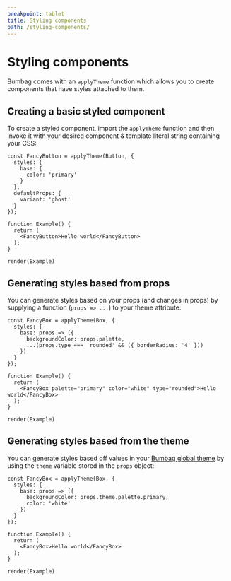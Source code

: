 ```yaml
---
breakpoint: tablet
title: Styling components
path: /styling-components/
---
```


# Styling components

Bumbag comes with an `applyTheme` function which allows you to create components that have styles attached to them.

## Creating a basic styled component

To create a styled component, import the `applyTheme` function and then invoke it with your desired component & template literal string containing your CSS:

```function-live noInline
const FancyButton = applyTheme(Button, {
  styles: {
    base: {
      color: 'primary'
    }
  },
  defaultProps: {
    variant: 'ghost'
  }
});

function Example() {
  return (
    <FancyButton>Hello world</FancyButton>
  );
}

render(Example)
```

## Generating styles based from props

You can generate styles based on your props (and changes in props) by supplying a function (`props => ...`) to your theme attribute:

```function-live noInline
const FancyBox = applyTheme(Box, {
  styles: {
    base: props => ({
      backgroundColor: props.palette,
      ...(props.type === 'rounded' && ({ borderRadius: '4' }))
    })
  }
});

function Example() {
  return (
    <FancyBox palette="primary" color="white" type="rounded">Hello world</FancyBox>
  );
}

render(Example)
```


## Generating styles based from the theme

You can generate styles based off values in your [Bumbag global theme](/theming) by using the `theme` variable stored in the `props` object:

```function-live noInline
const FancyBox = applyTheme(Box, {
  styles: {
    base: props => ({
      backgroundColor: props.theme.palette.primary,
      color: 'white'
    })
  }
});

function Example() {
  return (
    <FancyBox>Hello world</FancyBox>
  );
}

render(Example)
```
